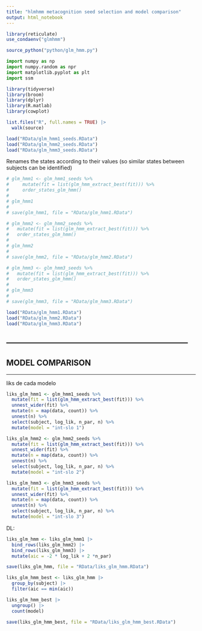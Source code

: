 ---
title: "hlmhmm metacognition seed selection and model comparison"
output: html_notebook
---


```{r}
library(reticulate)
use_condaenv("glmhmm")

source_python("python/glm_hmm.py")
```

```{python}
import numpy as np
import numpy.random as npr
import matplotlib.pyplot as plt
import ssm 
```

```{r}
library(tidyverse)
library(broom)
library(dplyr)
library(R.matlab)
library(cowplot)

list.files("R", full.names = TRUE) |> 
  walk(source)
```


```{r}
load("RData/glm_hmm1_seeds.RData")
load("RData/glm_hmm2_seeds.RData")
load("RData/glm_hmm3_seeds.RData")
```


Renames the states according to their values (so similar states between subjects can be identified)
```{r}
# glm_hmm1 <- glm_hmm1_seeds %>% 
#     mutate(fit = list(glm_hmm_extract_best(fit))) %>%
#     order_states_glm_hmm()
# 
# glm_hmm1
# 
# save(glm_hmm1, file = "RData/glm_hmm1.RData")
```

```{r}
# glm_hmm2 <- glm_hmm2_seeds %>% 
#   mutate(fit = list(glm_hmm_extract_best(fit))) %>%
#   order_states_glm_hmm()
# 
# glm_hmm2
# 
# save(glm_hmm2, file = "RData/glm_hmm2.RData")
```

```{r}
# glm_hmm3 <- glm_hmm3_seeds %>%
#   mutate(fit = list(glm_hmm_extract_best(fit))) %>%
#   order_states_glm_hmm()
# 
# glm_hmm3
# 
# save(glm_hmm3, file = "RData/glm_hmm3.RData")
```

```{r}
load("RData/glm_hmm1.RData")
load("RData/glm_hmm2.RData")
load("RData/glm_hmm3.RData")
```


---------------------------------------------------------------------
---------------------------------------------------------------------
MODEL COMPARISON 
---------------------------------------------------------------------
---------------------------------------------------------------------


liks de cada modelo
```{r}
liks_glm_hmm1 <- glm_hmm1_seeds %>% 
  mutate(fit = list(glm_hmm_extract_best(fit))) %>% 
  unnest_wider(fit) %>% 
  mutate(n = map(data, count)) %>% 
  unnest(n) %>% 
  select(subject, log_lik, n_par, n) %>% 
  mutate(model = "int-slo 1")

liks_glm_hmm2 <- glm_hmm2_seeds %>% 
  mutate(fit = list(glm_hmm_extract_best(fit))) %>% 
  unnest_wider(fit) %>% 
  mutate(n = map(data, count)) %>% 
  unnest(n) %>% 
  select(subject, log_lik, n_par, n) %>% 
  mutate(model = "int-slo 2")

liks_glm_hmm3 <- glm_hmm3_seeds %>%
  mutate(fit = list(glm_hmm_extract_best(fit))) %>%
  unnest_wider(fit) %>%
  mutate(n = map(data, count)) %>%
  unnest(n) %>%
  select(subject, log_lik, n_par, n) %>%
  mutate(model = "int-slo 3")
```

DL:
```{r}
liks_glm_hmm <- liks_glm_hmm1 |> 
  bind_rows(liks_glm_hmm2) |> 
  bind_rows(liks_glm_hmm3) |> 
  mutate(aic = -2 * log_lik + 2 *n_par)

save(liks_glm_hmm, file = "RData/liks_glm_hmm.RData")

liks_glm_hmm_best <- liks_glm_hmm |> 
  group_by(subject) |> 
  filter(aic == min(aic)) 

liks_glm_hmm_best |> 
  ungroup() |> 
  count(model)

save(liks_glm_hmm_best, file = "RData/liks_glm_hmm_best.RData")
```


